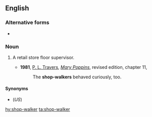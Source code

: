 ==English==

===Alternative forms===
* {{l|en|shopwalker}}

===Noun===
{{en-noun}}

# {{label|en|British}} A retail store floor supervisor.
#* '''1981''', [[w:P. L. Travers|P. L. Travers]], [[w:Mary Poppins|''Mary Poppins'']], revised edition, chapter 11,
#*: The '''shop-walkers''' behaved curiously, too.

====Synonyms====
* {{l|en|floorwalker}} (''US'')

[[hy:shop-walker]]
[[ta:shop-walker]]